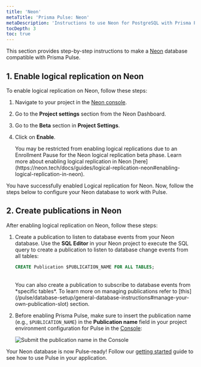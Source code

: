 ```yaml
---
title: 'Neon'
metaTitle: 'Prisma Pulse: Neon'
metaDescription: 'Instructions to use Neon for PostgreSQL with Prisma Pulse'
tocDepth: 3
toc: true
---
```


This section provides step-by-step instructions to make a [Neon](https://neon.tech/) database compatible with Prisma Pulse.

## 1. Enable logical replication on Neon

To enable logical replication on Neon, follow these steps:

1. Navigate to your project in the [Neon console](https://console.neon.tech/).
2. Go to the **Project settings** section from the Neon Dashboard.
3. Go to the **Beta** section in **Project Settings**.
4. Click on **Enable**.
   
   <Admonition type="info">
      You may be restricted from enabling logical replications due to an Enrollment Pause for the Neon logical replication beta phase. Learn more about enabling logical replication in Neon [here](https://neon.tech/docs/guides/logical-replication-neon#enabling-logical-replication-in-neon).
   </Admonition>

You have successfully enabled Logical replication for Neon. Now, follow the steps below to configure your Neon database to work with Pulse.

## 2. Create publications in Neon

After enabling logical replication on Neon, follow these steps: 

1. Create a publication to listen to database events from your Neon database. Use the **SQL Editor** in your Neon project to execute the SQL query to create a publication to listen to database change events from all tables:
   ```sql
   CREATE Publication $PUBLICATION_NAME FOR ALL TABLES;
   ```
   <br />
   <Admonition type="info">
     You can also create a publication to subscribe to database events from *specific tables*. To learn more on managing publications refer to [this](/pulse/database-setup/general-database-instructions#manage-your-own-publication-slot) section.
   </Admonition>
   
2. Before enabling Prisma Pulse, make sure to insert the publication name (e.g., `$PUBLICATION_NAME`) in the **Publication name** field in your project environment configuration for Pulse in the [Console](https://pris.ly/pdp):

   ![Submit the publication name in the Console](/img/pulse/replication-slot-submission.png)

Your Neon database is now Pulse-ready! Follow our [getting started](/pulse/getting-started#21-install-the-pulse-client-extension) guide to see how to use Pulse in your application.